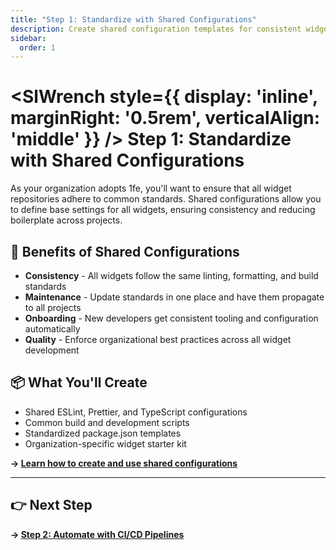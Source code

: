 ```yaml
---
title: "Step 1: Standardize with Shared Configurations"
description: Create shared configuration templates for consistent widget development across your organization
sidebar:
  order: 1
---
```



# <SlWrench style={{ display: 'inline', marginRight: '0.5rem', verticalAlign: 'middle' }} /> Step 1: Standardize with Shared Configurations

As your organization adopts 1fe, you'll want to ensure that all widget repositories adhere to common standards. Shared configurations allow you to define base settings for all widgets, ensuring consistency and reducing boilerplate across projects.

## 🎯 Benefits of Shared Configurations

<div class="prose">

- **Consistency** - All widgets follow the same linting, formatting, and build standards
- **Maintenance** - Update standards in one place and have them propagate to all projects
- **Onboarding** - New developers get consistent tooling and configuration automatically
- **Quality** - Enforce organizational best practices across all widget development

</div>

## 📦 What You'll Create

<div class="prose">

- Shared ESLint, Prettier, and TypeScript configurations
- Common build and development scripts
- Standardized package.json templates
- Organization-specific widget starter kit

</div>

**→ [Learn how to create and use shared configurations](/learning/shared-configurations/)**

---

## 👉 Next Step

**→ [Step 2: Automate with CI/CD Pipelines](/tutorials/take-ownership/ci-cd-pipelines/)**
